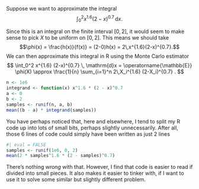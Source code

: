 Suppose we want to approximate the integral $$ \int_0^2 x^{1.6} (2-x)^{0.7} \, \mathrm{d}x . $$

Since this is an integral on the finite interval $[0,2]$, it would seem to make sense to pick $X$ to be uniform on $[0,2]$. This means we should take $$\phi(x) = \frac{h(x)}{f(x)} = (2-0)h(x) = 2\,x^{1.6}(2-x)^{0.7}.$$ We can then approximate this integral in R using the Monte Carlo estimator $$ \int_0^2 x^{1.6} (2-x)^{0.7} \, \mathrm{d}x = \operatorname{\mathbb{E}} \phi(X) \approx \frac{1}{n} \sum_{i=1}^n 2\,X_i^{1.6} (2-X_i)^{0.7} . $$

```r
n <- 1e6
integrand <- function(x) x^1.6 * (2 - x)^0.7
a <- 0
b <- 2
samples <- runif(n, a, b)
mean((b - a) * integrand(samples))
```

You have perhaps noticed that, here and elsewhere, I tend to split my R code up into lots of small bits, perhaps slightly unnecessarily. After all, those 6 lines of code could simply have been written as just 2 lines

```r
#| eval = FALSE
samples <- runif(1e6, 0, 2)
mean(2 * samples^1.6 * (2 - samples)^0.7)
```

There's nothing *wrong* with that. However, I find that code is easier to read if divided into small pieces. It also makes it easier to tinker with, if I want to use it to solve some similar but slightly different problem.
